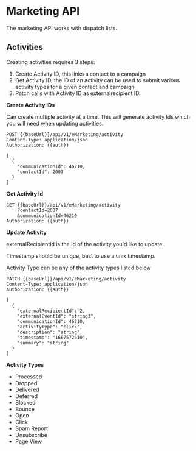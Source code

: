 # Marketing API

The marketing API works with dispatch lists.

## Activities

Creating activities requires 3 steps:

1. Create Activity ID, this links a contact to a campaign
2. Get Activity ID, the ID of an activity can be used to submit various activity types for a given contact and campaign
3. Patch calls with Activity ID as externalrecipient ID.

**Create Activity IDs**

Can create multiple activity at a time. This will generate activity Ids which you will need when updating activities.

```
POST {{baseUrl}}/api/v1/eMarketing/activity 
Content-Type: application/json
Authorization: {{auth}}

[
  {
    "communicationId": 46210,
    "contactId": 2007
  }
]
```

**Get Activity Id**

```
GET {{baseUrl}}/api/v1/eMarketing/activity
    ?contactId=2007
    &communicationId=46210
Authorization: {{auth}}
```

**Update Activity**

externalRecipientId is the Id of the activity you'd like to update.

Timestamp should be unique, best to use a unix timestamp.

Activity Type can be any of the activity types listed below

```
PATCH {{baseUrl}}/api/v1/eMarketing/activity 
Content-Type: application/json
Authorization: {{auth}}

[
  {
    "externalRecipientId": 2,
    "externalEventId": "string3",
    "communicationId": 46210,
    "activityType": "click",
    "description": "string",
    "timestamp": "1607572610",
    "summary": "string"
  }
]
```


**Activity Types**

* Processed
* Dropped
* Delivered
* Deferred
* Blocked
* Bounce
* Open
* Click
* Spam Report
* Unsubscribe
* Page View
